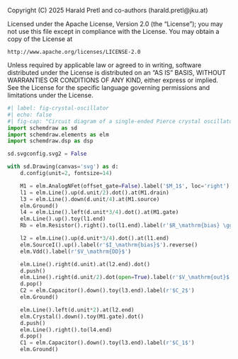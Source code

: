 ::: {.content-hidden}
Copyright (C) 2025 Harald Pretl and co-authors (harald.pretl@jku.at)

Licensed under the Apache License, Version 2.0 (the "License");
you may not use this file except in compliance with the License.
You may obtain a copy of the License at

    http://www.apache.org/licenses/LICENSE-2.0

Unless required by applicable law or agreed to in writing, software
distributed under the License is distributed on an "AS IS" BASIS,
WITHOUT WARRANTIES OR CONDITIONS OF ANY KIND, either express or implied.
See the License for the specific language governing permissions and
limitations under the License.
:::

```python
#| label: fig-crystal-oscillator
#| echo: false
#| fig-cap: "Circuit diagram of a single-ended Pierce crystal oscillator operating the quartz between series and parallel resonance where it acts as a large high-Q inductor. Note that the quartz crystal has no dc path, hence we need a high-ohmic bias resistor to connect M1 into a diode configuration." 
import schemdraw as sd
import schemdraw.elements as elm
import schemdraw.dsp as dsp

sd.svgconfig.svg2 = False

with sd.Drawing(canvas='svg') as d:
    d.config(unit=2, fontsize=14)

    M1 = elm.AnalogNFet(offset_gate=False).label('$M_1$', loc='right').reverse().anchor('source').drop('gate').theta(0)
    l1 = elm.Line().up(d.unit/2).dot().at(M1.drain)
    l3 = elm.Line().down(d.unit/4).at(M1.source)
    elm.Ground()
    l4 = elm.Line().left(d.unit*3/4).dot().at(M1.gate)
    elm.Line().up().toy(l1.end)
    Rb = elm.Resistor().right().to(l1.end).label(r'$R_\mathrm{bias} \gg$')

    l2 = elm.Line().up(d.unit*3/4).dot().at(l1.end)
    elm.SourceI().up().label(r'$I_\mathrm{bias}$').reverse()
    elm.Vdd().label(r'$V_\mathrm{DD}$')

    elm.Line().right(d.unit).at(l2.end).dot()
    d.push()
    elm.Line().right(d.unit/2).dot(open=True).label(r'$V_\mathrm{out}$', loc='right')
    d.pop()
    C2 = elm.Capacitor().down().toy(l3.end).label(r'$C_2$')
    elm.Ground()

    elm.Line().left(d.unit*2).at(l2.end)
    elm.Crystal().down().toy(M1.gate).dot()
    d.push()
    elm.Line().right().to(l4.end)
    d.pop()
    C1 = elm.Capacitor().down().toy(l3.end).label(r'$C_1$')
    elm.Ground()
```
